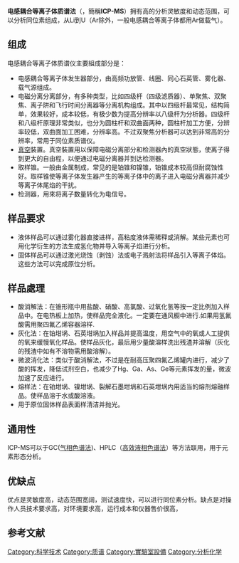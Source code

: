 {{expert|time=2015-06-01T15:31:07+00:00}}
{{Infobox chemical analysis
| name = 电感耦合等离子体质谱法<br/>(Inductively coupled plasma mass spectrometry)
| image = ICP-MS.jpg
| caption =ICP-MS Instrument
| acronym = ICP-MS
| classification =[[质谱法|质谱法]]
| analytes = [[Nuclide|atomic]] and polyatomic species in plasma, with exceptions; usually interpreted towards concentrations of [[Periodic_table|chemical elements]] in sample
| manufacturers =[[Skyray|Skyray]], [[Agilent|Agilent]], [[Analytik_Jena|Analytik Jena]], [[Horiba|Horiba]], [[PerkinElmer|PerkinElmer]], [[Shimadzu|Shimadzu]], [[SPECTRO_Analytical_Instruments|Spectro]], [[Thermo_Fisher_Scientific|Thermo]], [[GBC_Scientific|GBC Scientific]], [[Nu_Instruments|Nu Instruments]]

| related = [[电感耦合等离子体原子发射光谱|电感耦合等离子体原子发射光谱]]
| hyphenated = Liquid chromatography-inductively coupled plasma mass spectrometry (LC-ICP-MS), Gas chromatography-inductively coupled plasma mass spectrometry (GC-ICP-MS), Laser Ablation Inductively Coupled Mass Spectrometry (LA-ICP-MS)
}}
'''电感耦合等离子体质谱法'''（{{lang-en|Inductively coupled plasma mass spectrometry}}，簡稱'''ICP-MS'''）拥有高的分析灵敏度和动态范围，可以分析同位素组成，从Li到U（Ar除外，一般电感耦合等离子体都用Ar做载气）。

== 组成 ==
电感耦合等离子体质谱仪主要組成部分是：
* 电感耦合等离子体发生器部分，由高频功放管、线圈、同心石英管、雾化器、载气源组成。
* 电磁分离分离部分，有多种类型，比如四级杆（四级滤质器）、单聚焦、双聚焦、离子阱和飞行时间分离器等分离机构组成。其中以四级杆最常见，结构简单，效果较好，成本较低，有极少数为提高分辨率以八级杆为分析器。四级杆和八级杆原理非常类似，也分为圆柱杆和双曲面两种，圆柱杆加工方便，分辨率较低，双曲面加工困难，分辨率高。不过双聚焦分析器可以达到非常高的分辨率，常用于同位素质谱仪。
* [[真空|真空]]裝置。真空裝置用以保障电磁分离部分和检测器內的真空狀態，使离子得到更大的自由程，以便通过电磁分离器并到达检测器。
* 取样锥。一般由金属制成，常见的是铂锥和镍锥，铂锥成本较高但耐腐蚀性好。取样锥使等离子体发生器产生的等离子体中的离子进入电磁分离器并减少等离子体尾焰的干扰。
* 检测器，用來将离子数量转化为电信号。

== 样品要求 ==
*液体样品可以通过雾化器直接进样，高粘度液体需稀释或消解。某些元素也可用化学衍生的方法生成氢化物并导入等离子焰进行分析。
*固体样品可以通过激光烧蚀（剥蚀）法或电子溅射法将样品引入等离子体焰。这些方法可以完成原位分析。

== 样品處理 ==
* 酸消解法：在锥形瓶中用盐酸、硝酸、高氯酸、过氧化氢等按一定比例加入样品中。在电热板上加热，使样品完全液化。一定要在通风橱中进行.如果用氢氟酸需用聚四氟乙烯容器溶样.
* 灰化法：在铂坩埚、石英坩埚加入样品并提高温度，用空气中的氧或人工提供的氧来缓慢氧化样品。使样品灰化，最后用少量酸溶样洗出残渣并溶解（灰化的残渣中如有不溶物需用酸溶解）。
* 微波消化法：类似于酸消解法，不过是在耐高压聚四氟乙烯罐内进行，减少了酸的挥发，降低试剂空白，也减少了Hg、Ga、As、Ge等元素挥发的量，微波加速了反应进行。
* 熔样法：在铂坩埚、镍坩埚、裂解石墨坩埚和石英坩埚内用适当的熔剂熔融样品。使样品溶于水或酸溶液。
* 用于原位固体样品表面样清洁并抛光。

==通用性==
ICP-MS可以于GC([[气相色谱法|气相色谱法]])、HPLC（[[高效液相色谱法|高效液相色谱法]]）等方法联用，用于元素形态分析。 


== 优缺点 ==
优点是灵敏度高，动态范围宽阔，测试速度快，可以进行同位素分析。缺点是对操作人员技术要求高，对环境要求高，运行成本和仪器售价很高，

== 参考文献 ==
{{reflist}}

{{质谱法}}

[[Category:科学技术|Category:科学技术]]
[[Category:质谱|Category:质谱]]
[[Category:實驗室設備|Category:實驗室設備]]
[[Category:分析化学|Category:分析化学]]